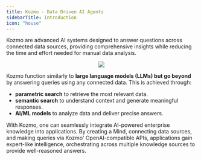 ```yaml
---
title: Kozmo - Data Driven AI Agents
sidebarTitle: Introduction
icon: "house"
---
```


Kozmo are advanced AI systems designed to answer questions across connected data sources, providing comprehensive insights while reducing the time and effort needed for manual data analysis.

<p align="center">
  <img src="/assets/kozmo/KozmoWorkflow.png"/>
</p>

Kozmo function similarly to **large language models (LLMs) but go beyond** by answering queries using any connected data. This is achieved through:

* **parametric search** to retrieve the most relevant data.
* **semantic search** to understand context and generate meaningful responses.
* **AI/ML models** to analyze data and deliver precise answers.

With Kozmo, one can seamlessly integrate AI-powered enterprise knowledge into applications. By creating a Mind, connecting data sources, and making queries via Kozmo' OpenAI-compatible APIs, applications gain expert-like intelligence, orchestrating across multiple knowledge sources to provide well-reasoned answers.
